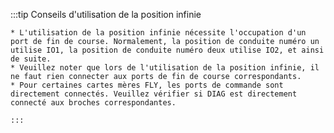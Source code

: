 :::tip Conseils d'utilisation de la position infinie

    * L'utilisation de la position infinie nécessite l'occupation d'un port de fin de course. Normalement, la position de conduite numéro un utilise IO1, la position de conduite numéro deux utilise IO2, et ainsi de suite.
    * Veuillez noter que lors de l'utilisation de la position infinie, il ne faut rien connecter aux ports de fin de course correspondants.
    * Pour certaines cartes mères FLY, les ports de commande sont directement connectés. Veuillez vérifier si DIAG est directement connecté aux broches correspondantes.

    :::
